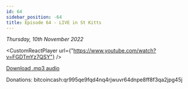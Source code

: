 ```yaml
---
id: 64
sidebar_position: -64
title: Episode 64 - LIVE in St Kitts
---
```



_Thursday, 10th November 2022_

<CustomReactPlayer
  url={"https://www.youtube.com/watch?v=FGDTmYz7QSY"} />

[Download .mp3 audio](https://drive.google.com/file/d/1UZxYOkNprn1Jd9Yfd_hXGqcDN3yxGVmS/view?usp=sharing)

Donations: bitcoincash:qr995qe9fqd4nq4rjwuvr64dnpe8ff8f3qa2jpg45j
